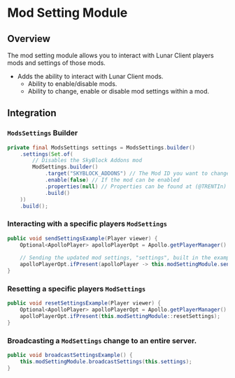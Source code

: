 # Mod Setting Module

## Overview

The mod setting module allows you to interact with Lunar Client players mods and settings of those mods.

- Adds the ability to interact with Lunar Client mods.
  - Ability to enable/disable mods.
  - Ability to change, enable or disable mod settings within a mod.

## Integration

### `ModsSettings` Builder

```java
private final ModsSettings settings = ModsSettings.builder()
    .settings(Set.of(
        // Disables the SkyBlock Addons mod
        ModSettings.builder()
            .target("SKYBLOCK_ADDONS") // The Mod ID you want to change
            .enable(false) // If the mod can be enabled
            .properties(null) // Properties can be found at (@TRENTIn)
            .build()
    ))
    .build();
```

### Interacting with a specific players `ModSettings`

```java
public void sendSettingsExample(Player viewer) {
    Optional<ApolloPlayer> apolloPlayerOpt = Apollo.getPlayerManager().getPlayer(viewer.getUniqueId());
    
    // Sending the updated mod settings, "settings", built in the example above to the player.
    apolloPlayerOpt.ifPresent(apolloPlayer -> this.modSettingModule.sendSettings(apolloPlayer, this.settings));
}
```

### Resetting a specific players `ModSettings`

```java
public void resetSettingsExample(Player viewer) {
    Optional<ApolloPlayer> apolloPlayerOpt = Apollo.getPlayerManager().getPlayer(viewer.getUniqueId());
    apolloPlayerOpt.ifPresent(this.modSettingModule::resetSettings);
}
```

### Broadcasting a `ModSettings` change to an entire server.

```java
public void broadcastSettingsExample() {
    this.modSettingModule.broadcastSettings(this.settings);
}
```
